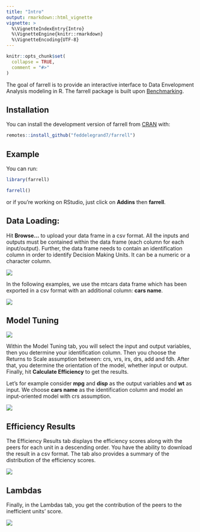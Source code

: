 ```yaml
---
title: "Intro"
output: rmarkdown::html_vignette
vignette: >
  %\VignetteIndexEntry{Intro}
  %\VignetteEngine{knitr::rmarkdown}
  %\VignetteEncoding{UTF-8}
---
```


```r
knitr::opts_chunk$set(
  collapse = TRUE,
  comment = "#>"
)
```


The goal of farrell is to provide an interactive interface to Data Envelopment Analysis modeling in R. The farrell package is built upon [Benchmarking](https://CRAN.R-project.org/package=Benchmarking).

## Installation

You can install the development version of farrell from [CRAN](https://CRAN.R-project.org) with:



```r
remotes::install_github("feddelegrand7/farrell")
```



## Example

You can run: 

```r
library(farrell)

farrell()

```

or if you're working on RStudio, just click on __Addins__ then __farrell__. 


## Data Loading: 


Hit __Browse...__ to upload your data frame in a csv format. All the inputs and outputs must be contained within the data frame (each column for each input/output). Further, the data frame needs to contain an identification column in order to identify Decision Making Units. It can be a numeric or a character column. 

![](fig1.png)


In the following examples, we use the mtcars data frame which has been exported in a csv format with an additional column: __cars name__. 



![](fig2.png)


## Model Tuning


![](fig3.png)

Within the Model Tuning tab, you will select the input and output variables, then you determine your identification column. Then you choose the Returns to Scale assumption between: crs, vrs, irs, drs, add and fdh. After that, you determine the orientation of the model, whether input or output. Finally, hit __Calculate Efficiency__ to get the results. 

Let's for example consider __mpg__ and __disp__ as the output variables and __wt__ as input. We choose __cars name__ as the identification column and model an input-oriented model with crs assumption. 



![](fig4.png)

## Efficiency Results


The Efficiency Results tab displays the efficiency scores along with the peers for each unit in a descending order. You have the ability to download the result in a csv format. The tab also provides a summary of the distribution of the efficiency scores. 


![](fig5.png)


## Lambdas


Finally, in the Lambdas tab, you get the contribution of the peers to the inefficient units' score. 


![](fig6.png)






